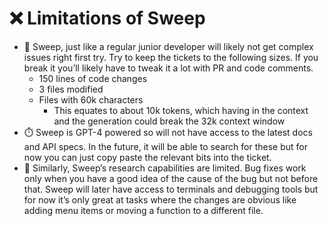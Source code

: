 # ❌ Limitations of Sweep

- 🔢 Sweep, just like a regular junior developer will likely not get complex issues right first try. Try to keep the tickets to the following sizes. If you break it you’ll likely have to tweak it a lot with PR and code comments.
    - 150 lines of code changes
    - 3 files modified
    - Files with 60k characters
        - This equates to about 10k tokens, which having in the context and the generation could break the 32k context window
- ⏱️ Sweep is GPT-4 powered so will not have access to the latest docs and API specs. In the future, it will be able to search for these but for now you can just copy paste the relevant bits into the ticket.
- 📒 Similarly, Sweep’s research capabilities are limited. Bug fixes work only when you have a good idea of the cause of the bug but not before that. Sweep will later have access to terminals and debugging tools but for now it’s only great at tasks where the changes are obvious like adding menu items or moving a function to a different file.
